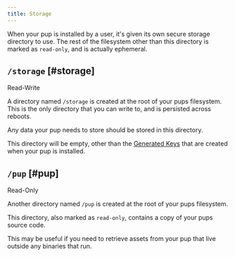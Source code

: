 ```yaml
---
title: Storage
---
```


When your pup is installed by a user, it's given its own secure storage directory to use. The rest of the filesystem other than this directory is marked as `read-only`, and is actually ephemeral.

## `/storage` [#storage]

<Callout type="info">Read-Write</Callout>

A directory named `/storage` is created at the root of your pups filesystem. This is the only directory that you can write to, and is persisted across reboots.

Any data your pup needs to store should be stored in this directory.

This directory will be empty, other than the [Generated Keys](/docs/pup/keys) that are created when your pup is installed.

## `/pup` [#pup]

<Callout type="warn">Read-Only</Callout>

Another directory named `/pup` is created at the root of your pups filesystem.

This directory, also marked as `read-only`, contains a copy of your pups source code.

This may be useful if you need to retrieve assets from your pup that live outside any binaries that run.

